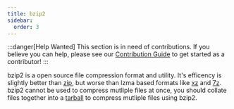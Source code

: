 ```yaml
---
title: bzip2
sidebar:
  order: 3
---
```


:::danger[Help Wanted]
This section is in need of contributions. If you believe you can help, please see our [Contribution Guide](../contribution-guide.mdx) to get started as a contributor!
:::

bzip2 is a open source file compression format and utility. It's efficency is slightly better than [zip](./zip.mdx), but worse than lzma based formats like [xz](./xz.mdx) and [7z](./7z.mdx). bzip2 cannot be used to compress mutliple files at once, you should collate files together into a [tarball](./tar.mdx) to compress mutliple files using bzip2.
